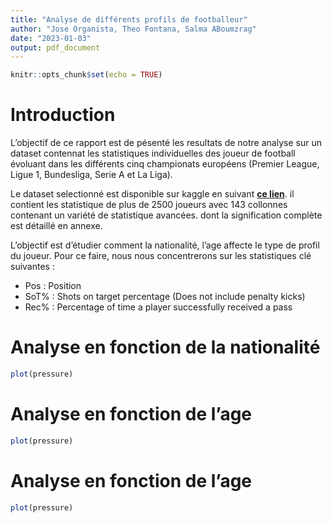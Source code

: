 ```yaml
---
title: "Analyse de différents profils de footballeur"
author: "Jose Organista, Theo Fontana, Salma ABoumzrag"
date: "2023-01-03"
output: pdf_document
---
```


```r
knitr::opts_chunk$set(echo = TRUE)
```

# Introduction

L'objectif de ce rapport est de pésenté les resultats de notre analyse sur un dataset contennat les statistiques individuelles des joueur de football évoluant dans les différents cinq championats européens (Premier League, Ligue 1, Bundesliga, Serie A et La Liga). 

Le dataset selectionné est disponible sur kaggle en suivant [**ce lien**](https://www.kaggle.com/datasets/vivovinco/20212022-football-player-stats).
il contient les statistique de plus de 2500 joueurs avec 143 collonnes contenant un variété de statistique avancées. 
dont la signification complète est détaillé en annexe.

L'objectif est d'étudier comment la nationalité, l'age affecte le type de profil du joueur. Pour ce faire, nous nous concentrerons sur les statistiques clé suivantes :

* Pos : Position
* SoT% : Shots on target percentage (Does not include penalty kicks)
* Rec% : Percentage of time a player successfully received a pass

# Analyse en fonction de la nationalité


```r
plot(pressure)
```

# Analyse en fonction de l'age

```r
plot(pressure)
```

# Analyse en fonction de l'age

```r
plot(pressure)
```

